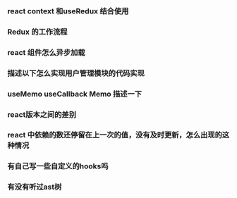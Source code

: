 ### react context 和useRedux 结合使用

### Redux 的工作流程

### react 组件怎么异步加载

### 描述以下怎么实现用户管理模块的代码实现

### useMemo useCallback Memo 描述一下

### react版本之间的差别

### react 中依赖的数还停留在上一次的值，没有及时更新，怎么出现的这种情况

### 有自己写一些自定义的hooks吗

### 有没有听过ast树

